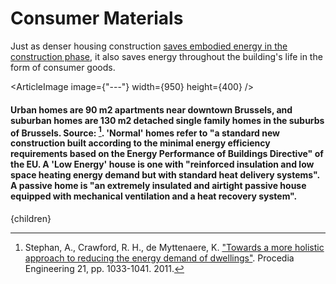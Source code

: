 


# Consumer Materials

Just as denser housing construction [saves embodied energy in the construction phase](http://urbancruiseship.org/solution/cities/cities_construction), it also saves energy throughout the building's life in the form of consumer goods.

<ArticleImage image={"---"} width={950} height={400} />
#### Urban homes are 90 m2 apartments near downtown Brussels, and suburban homes are 130 m2 detached single family homes in the suburbs of Brussels. Source: [^1]. 'Normal' homes refer to "a standard new construction built according to the minimal energy efficiency requirements based on the Energy Performance of Buildings Directive" of the EU. A 'Low Energy' house is one with "reinforced insulation and low space heating energy demand but with standard heat delivery systems". A passive home is "an extremely insulated and airtight passive house equipped with mechanical ventilation and a heat recovery system".

[^1]: Stephan, A., Crawford, R. H., de Myttenaere, K. ["Towards a more holistic approach to reducing the energy demand of dwellings"](https://www.sciencedirect.com/science/article/pii/S1877705811049435). Procedia Engineering 21, pp. 1033-1041. 2011.

  <Article 
    focusAreaUrl={focusAreaUrl} 
    hierarchy={hierarchy} 
    site={site}
  >
    {children}
  </Article>